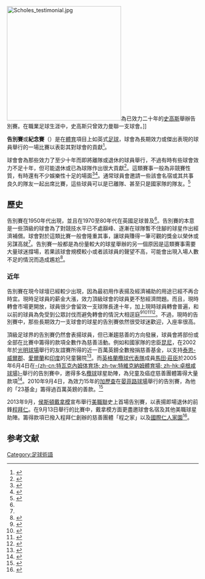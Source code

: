 {{noteTA
|G1=足球
|G2=英超
|G3=俄超
|G4=MUFC
|G5=liverpoolfc
|G6=地名
|G7=sports
|1=zh-hans:奎因;zh-hk:昆尼;zh-tw:昆尼; }}
[[File:Scholes_testimonial.jpg|300px]]為已效力二十年的[[史高斯|史高斯]]舉辦告別賽。在職業足球生涯中，史高斯只曾效力曼聯一支球會。]]

'''告別賽'''或'''紀念賽'''（{{lang-en|testimonial match}}）是在[[體育|體育]]項目上如英式[[足球|足球]]，球會為長期效力或傑出表現的球員舉行的一場比賽以表彰其對球會的貢獻<ref>{{cite web|url=http://www.bbc.co.uk/leeds/content/articles/2005/03/17/sport_united_lucas_radebe_testimonial_feature.shtml|title=BBC - Leeds - Sport - Lucas Radebe: The original Kaiser Chief|work=bbc.co.uk|accessdate=2015-04-29|archive-date=2012-11-11|archive-url=https://web.archive.org/web/20121111185405/http://www.bbc.co.uk/leeds/content/articles/2005/03/17/sport_united_lucas_radebe_testimonial_feature.shtml|dead-url=no}}</ref>。

球會會為那些效力了至少十年而即將離隊或退休的球員舉行，不過有時有些球會效力不足十年，但可能退休或已為球隊作出很大貢獻<ref name=ars>{{cite web|url=http://thearsenalhistory.com/?p=9491|title=Arsenal and testimonial games|work=The Arsenal History|accessdate=1 May 2015|archive-date=2020-11-08|archive-url=https://web.archive.org/web/20201108131634/http://www.thearsenalhistory.com/?p=9491|dead-url=no}}</ref>。這類賽事一般為非競賽性質，有時還有不少娛樂性十足的場面<ref>{{cite web|url=http://soccer.sina.com.hk/news/1/20150330/4356140/|title=名字替死球線淚灑告別賽|work=香港新浪|accessdate=2015-05-01|archive-date=2016-03-05|archive-url=https://web.archive.org/web/20160305035740/http://soccer.sina.com.hk/news/1/20150330/4356140/|dead-url=no}}</ref><ref>{{cite web|url=http://www.dailymail.co.uk/sport/football/article-2626915/Howard-Webb-tackles-Lewis-Holtby-starts-playing-Ledley-King-testimonial-Tottenham-man-returns-upend-referee.html|title=Howard Webb tackles Lewis Holtby and starts playing in Ledley King testimonial... before Tottenham man returns to take out referee - Daily Mail Online|work=Mail Online|accessdate=2015-05-01|archive-date=2017-04-13|archive-url=https://web.archive.org/web/20170413064412/http://www.dailymail.co.uk/sport/football/article-2626915/Howard-Webb-tackles-Lewis-Holtby-starts-playing-Ledley-King-testimonial-Tottenham-man-returns-upend-referee.html|dead-url=no}}</ref>。通常球員會邀請一些該會名宿或其共事良久的隊友一起出席比賽，這些球員可以是已離隊、甚至只是國家隊的隊友。<ref>{{cite web|url=http://www.thefreelibrary.com/FOOTBALL%3A+No+wonder+it%27s+such+a+shambles.-a074471343|title=FOOTBALL: No wonder it's such a shambles.|work=thefreelibrary.com|accessdate=2015-05-01|archive-date=2019-12-11|archive-url=https://web.archive.org/web/20191211060831/https://www.thefreelibrary.com/FOOTBALL%3A%20No%20wonder%20it%27s%20such%20a%20shambles.-a074471343|dead-url=no}}</ref>

==歷史==
告別賽在1950年代出現，並且在1970至80年代在英國足球普及<ref name=ars/>。告別賽的本意是一些頂級的球會為了對競技水平已不處巔峰、逐漸在球隊暫不住腳的球星作出經濟補償。球會對於這類比賽一般會隆重其事，讓球員賺得一筆可觀的獎金以榮休或另謀高就<ref name=ars/>。告別賽一般都是為份量較大的球星舉辦的另一個原因是這類賽事需要大量球迷撐場，若果該球會規模較小或者該球員的聲望不高，可能會出現入場人數不足的情況而造成尷尬<ref>{{cite web|url=http://www.theguardian.com/football/2011/jun/22/least-successful-testimonial-match-ever|title=Which is the least successful testimonial match ever?|author=John Ashdown|work=the Guardian|accessdate=2015-05-01|archive-date=2020-11-12|archive-url=https://web.archive.org/web/20201112024548/http://www.theguardian.com/football/2011/jun/22/least-successful-testimonial-match-ever|dead-url=no}}</ref>。

===近年===
告別賽在現今球壇已經較少出現，因為最初用作表揚及經濟補助的用途已經不再合時宜。現時足球員的薪金大漲，效力頂級球會的球員更不愁經濟問題。而且，現時轉會市場更開放，球員很少會留效一支球隊長達十年，加上現時球員轉會普遍，和以前的球員為免受到公眾討伐而避免轉會的情況大相逕庭<ref>{{cite web|url=http://www.timesonline.co.uk/tol/sport/football/premier_league/manchester_united/article3221987.ece|title=Login|work=timesonline.co.uk|accessdate=2015-05-01|archive-date=2008-12-01|archive-url=https://web.archive.org/web/20081201060507/http://www.timesonline.co.uk/tol/sport/football/premier_league/manchester_united/article3221987.ece|dead-url=no}}</ref><ref>{{cite web|url=http://news.bbc.co.uk/sport1/low/sports_talk/1349019.stm|title=BBC SPORT - SPORTS TALK - Should testimonials be scrapped?|work=bbc.co.uk|accessdate=2015-05-01|archive-date=2009-06-07|archive-url=https://web.archive.org/web/20090607030313/http://news.bbc.co.uk/sport1/low/sports_talk/1349019.stm|dead-url=no}}</ref><ref>{{cite web|url=http://news.bbc.co.uk/sport1/low/sports_talk/1773136.stm|title=BBC SPORT - SPORTS TALK  - Payback time for footballers?|work=bbc.co.uk|accessdate=2015-05-01|archive-date=2009-03-28|archive-url=https://web.archive.org/web/20090328165905/http://news.bbc.co.uk/sport1/low/sports_talk/1773136.stm|dead-url=no}}</ref><ref>{{Cite web |url=http://www.buzzle.com/editorials/8-25-2003-44576.asp |title=Time to Do Away With Testimonials for Rich Footballers<!-- Bot generated title --> |accessdate=2015-05-01 |archive-date=2009-04-15 |archive-url=https://web.archive.org/web/20090415182401/http://www.buzzle.com/editorials/8-25-2003-44576.asp |dead-url=yes }}</ref>。不過，現時的告別賽中，那些長期效力一支球會的球星的告別賽依然很受球迷歡迎，入座率很高。

頂級足球界的告別賽仍然會表揚球員，但已漸趨慈善的方向發展，球員會將部份或全部在比賽中籌得的款項全數作為慈善活動。例如{{fc|新特蘭}}和{{nft|愛爾蘭}}國家隊的忠臣[[昆尼|昆尼]]，在2002年於[[光明球場|光明球場]]舉行的友誼賽所得的近一百萬英鎊全數撥捐慈善基金，以支持[[泰恩-威爾郡|泰恩-威爾郡]]、[[愛爾蘭|愛爾蘭]]和[[印度|印度]]的兒童醫院<ref>{{cite web|url=http://www.dailymail.co.uk/news/article-114528/Footballer-Quinn-makes-stand-charity.html|title=Footballer Quinn makes stand for charity|work=Mail Online|accessdate=1 May 2015|archive-date=2016-03-04|archive-url=https://web.archive.org/web/20160304121048/http://www.dailymail.co.uk/news/article-114528/Footballer-Quinn-makes-stand-charity.html|dead-url=no}}</ref>。而[[英格蘭欖球代表隊|英格蘭欖球代表隊]]成員[[馬田·莊臣|馬田·莊臣]]於2005年6月4日在[[特維克納姆體育場|-{zh-cn:特瓦克內姆体育场; zh-tw:特維克納姆體育場; zh-hk:卓根咸球場}-]]舉行的告別賽中，邀得多名[[欖球|欖球]]球星助陣，為兒童及癌症慈善團體籌得大量款項<ref>{{cite web|url=http://www.le.ac.uk/ebulletin-archive/ebulletin/news/2010-2019/2010/01/npfolder.2010-01-22.8305041209/nparticle.2010-01-25.1403472399/index.html|title=University of Leicester - Martin Johnson - Doctor of Laws - Rugby Union player and Team Manager of the England Rugby Union fifteen|publisher=|accessdate=1 May 2015|archive-date=2019-10-19|archive-url=https://web.archive.org/web/20191019160750/https://www.le.ac.uk/ebulletin-archive/ebulletin/news/2010-2019/2010/01/npfolder.2010-01-22.8305041209/nparticle.2010-01-25.1403472399/index.html|dead-url=no}}</ref>。2010年9月4日，為{{fc|利物浦}}效力15年的[[加歷查|加歷查]]在[[晏菲路球場|晏菲路球場]]舉行的告別賽，為他的「23基金」籌得過百萬英鎊的善款。<ref>{{cite web|url=http://www.liverpoolfc.tv/news/latest-news/carra-on-target-in-derby-win|title=Carra on target in derby win|work=Liverpool FC|deadurl=yes|archiveurl=https://web.archive.org/web/20100907191820/http://www.liverpoolfc.tv/news/latest-news/carra-on-target-in-derby-win|archivedate=2010-09-07|accessdate=2015-05-01}}</ref>

2013年9月，[[侯斯頓戴拿模|侯斯頓戴拿模]]宣布舉行[[美職聯|美職聯]]史上首場告別賽，以表揚即場退休的前鋒[[程拜仁|程拜仁]]。在9月13日舉行的比賽中，戴拿模方面更盡邀球會名宿及其他美職球星助陣。籌得款項已撥入程拜仁創辦的慈善團體「程之家」以及[[國際仁人家園|國際仁人家園]]<ref>{{cite web|url=http://www.houstondynamo.com/chingtestimonial|title=Brian Ching Testimonial Match|work=Houston Dynamo|accessdate=2015-05-01|archive-date=2020-11-12|archive-url=https://web.archive.org/web/20201112041301/https://www.houstondynamo.com/chingtestimonial|dead-url=no}}</ref>。

==参考文献==
{{reflist}}


{{Authority control}}
[[Category:足球術語|Category:足球術語]]
